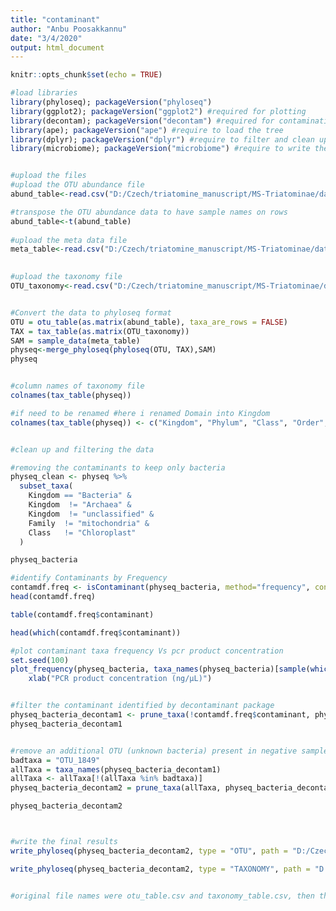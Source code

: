 ```yaml
---
title: "contaminant"
author: "Anbu Poosakkannu"
date: "3/4/2020"
output: html_document
---
```


```r
knitr::opts_chunk$set(echo = TRUE)

#load libraries
library(phyloseq); packageVersion("phyloseq")
library(ggplot2); packageVersion("ggplot2") #required for plotting
library(decontam); packageVersion("decontam") #required for contamination identification
library(ape); packageVersion("ape") #require to load the tree
library(dplyr); packageVersion("dplyr") #require to filter and clean up the data
library(microbiome); packageVersion("microbiome") #require to write the final results


#upload the files
#upload the OTU abundance file
abund_table<-read.csv("D:/Czech/triatomine_manuscript/MS-Triatominae/data/Originaldata_PositiveNegative/otu_norarefaction_abund.csv",row.names=1,check.names=FALSE) #change the path for your computer

#transpose the OTU abundance data to have sample names on rows
abund_table<-t(abund_table)
 
#upload the meta data file
meta_table<-read.csv("D:/Czech/triatomine_manuscript/MS-Triatominae/data/Originaldata_PositiveNegative/originalmeta_positivenegative.csv",row.names=1,check.names=FALSE) #change the path for your computer
 

#upload the taxonomy file
OTU_taxonomy<-read.csv("D:/Czech/triatomine_manuscript/MS-Triatominae/data/Originaldata_PositiveNegative/otu_norarefaction_taxa.csv",row.names=1,check.names=FALSE) #change the path for your computer


#Convert the data to phyloseq format
OTU = otu_table(as.matrix(abund_table), taxa_are_rows = FALSE)
TAX = tax_table(as.matrix(OTU_taxonomy))
SAM = sample_data(meta_table)
physeq<-merge_phyloseq(phyloseq(OTU, TAX),SAM)
physeq


#column names of taxonomy file
colnames(tax_table(physeq))

#if need to be renamed #here i renamed Domain into Kingdom
colnames(tax_table(physeq)) <- c("Kingdom", "Phylum", "Class", "Order", "Family", "Genus", "Species")


#clean up and filtering the data

#removing the contaminants to keep only bacteria
physeq_clean <- physeq %>%
  subset_taxa(
    Kingdom == "Bacteria" &
    Kingdom  != "Archaea" &
    Kingdom  != "unclassified" &
    Family  != "mitochondria" &
    Class   != "Chloroplast"
  )

physeq_bacteria

#identify Contaminants by Frequency
contamdf.freq <- isContaminant(physeq_bacteria, method="frequency", conc="postPCR_concentration")
head(contamdf.freq)

table(contamdf.freq$contaminant)

head(which(contamdf.freq$contaminant))

#plot contaminant taxa frequency Vs pcr product concentration
set.seed(100)
plot_frequency(physeq_bacteria, taxa_names(physeq_bacteria)[sample(which(contamdf.freq$contaminant),117)], conc="postPCR_concentration") +
    xlab("PCR product concentration (ng/µL)")


#filter the contaminant identified by decontaminant package
physeq_bacteria_decontam1 <- prune_taxa(!contamdf.freq$contaminant, physeq_bacteria)
physeq_bacteria_decontam1


#remove an additional OTU (unknown bacteria) present in negative samples #identifed by potential contaminat by manual filtering in excel and previous knowlegde  
badtaxa = "OTU_1849"
allTaxa = taxa_names(physeq_bacteria_decontam1)
allTaxa <- allTaxa[!(allTaxa %in% badtaxa)]
physeq_bacteria_decontam2 = prune_taxa(allTaxa, physeq_bacteria_decontam1)

physeq_bacteria_decontam2



#write the final results
write_phyloseq(physeq_bacteria_decontam2, type = "OTU", path = "D:/Czech/triatomine_manuscript/MS-Triatominae/scripts/contaminant_results/") #change the path for your computer

write_phyloseq(physeq_bacteria_decontam2, type = "TAXONOMY", path = "D:/Czech/triatomine_manuscript/MS-Triatominae/scripts/contaminant_results/") #change the path for your computer


#original file names were otu_table.csv and taxonomy_table.csv, then the names were changed manually to otu_norarefaction_abund_contaminantremoved.csv and otu_rarefaction_taxa_contaminantremoved.csv

```
